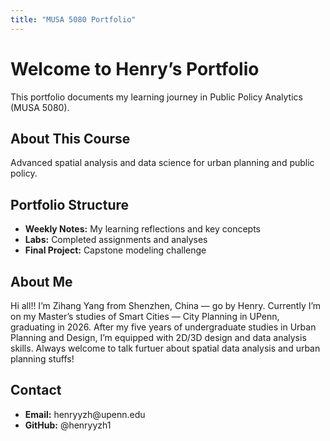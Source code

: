 ```yaml
---
title: "MUSA 5080 Portfolio"
---
```


# Welcome to Henry's Portfolio

This portfolio documents my learning journey in Public Policy Analytics (MUSA 5080).

## About This Course
Advanced spatial analysis and data science for urban planning and public policy.

## Portfolio Structure
- **Weekly Notes:** My learning reflections and key concepts
- **Labs:** Completed assignments and analyses
- **Final Project:** Capstone modeling challenge

## About Me
Hi all!! I'm Zihang Yang from Shenzhen, China --- go by Henry. Currently I'm on my Master's studies of Smart Cities --- City Planning in UPenn, graduating in 2026. After my five years of undergraduate studies in Urban Planning and Design, I'm equipped with 2D/3D design and data analysis skills. Always welcome to talk furtuer about spatial data analysis and urban planning stuffs!

## Contact
- **Email:** henryyzh@upenn.edu
- **GitHub:** @henryyzh1
